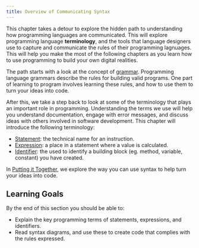 ```yaml
---
title: Overview of Communicating Syntax
---
```


<div class="not-content">
  <YouTube id="vRKJhjHwFLs" params="fs=1&modestbranding=1&rel=0&autoplay=1"/>
</div>

This chapter takes a detour to explore the hidden path to understanding how programming languages are communicated. This will explore programming language **terminology**, and the tools that language designers use to capture and communicate the rules of their programming lagnuages. This will help you make the most of the following chapters as you learn how to use programming to build your own digital realities.

The path starts with a look at the concept of [grammar](/book/part-1-instructions/2-communicating-syntax/1-concepts/01-grammar). Programming language grammars describe the rules for building valid programs. One part of learning to program involves learning these rules, and how to use them to turn your ideas into code.

After this, we take a step back to look at some of the terminology that plays an important role in programming. Understanding the terms we use will help you understand documentation, engage with error messages, and discuss ideas with others involved in software development. This chapter will introduce the following terminology:

- [Statement](/book/part-1-instructions/2-communicating-syntax/1-concepts/02-statement): the technical name for an instruction.
- [Expression](/book/part-1-instructions/2-communicating-syntax/1-concepts/03-expression): a place in a statement where a value is calculated.
- [Identifier](/book/part-1-instructions/2-communicating-syntax/1-concepts/04-identifier): the used to identify a building block (eg. method, variable, constant) you have created.

In [Putting it Together](/book/part-1-instructions/2-communicating-syntax/2-put-together), we explore the way you can use syntax to help turn your ideas into code.

## Learning Goals

By the end of this section you should be able to:

- Explain the key programming terms of statements, expressions, and identifiers.
- Read syntax diagrams, and use these to create code that complies with the rules expressed.
